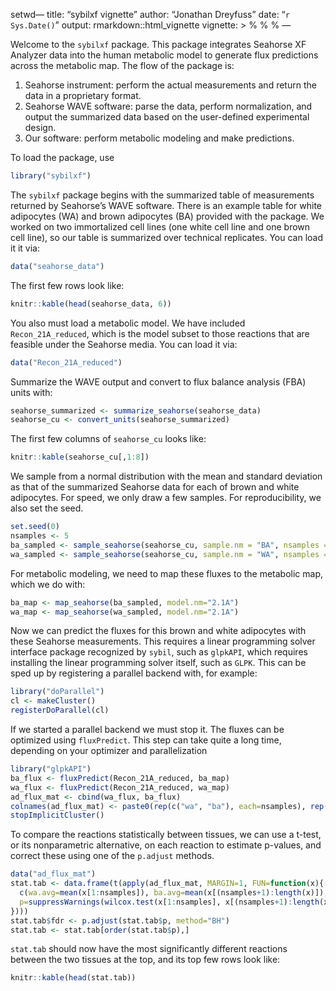 setwd---
title: "sybilxf vignette"
author: "Jonathan Dreyfuss"
date: "`r Sys.Date()`"
output: rmarkdown::html_vignette
vignette: >
  %\VignetteIndexEntry{Vignette Title}
  %\VignetteEngine{knitr::rmarkdown}
  %\VignetteEncoding{UTF-8}
---

Welcome to the `sybilxf` package. This package integrates Seahorse XF Analyzer data into the human metabolic model to generate flux predictions across the metabolic map. The flow of the package is:

1) Seahorse instrument: perform the actual measurements and return the data in a proprietary format.
2) Seahorse WAVE software: parse the data, perform normalization, and output the summarized data based on the user-defined experimental design.
3) Our software: perform metabolic modeling and make predictions.

To load the package, use 
```r
library("sybilxf")
```

The `sybilxf` package begins with the summarized table of measurements returned by Seahorse's WAVE software. There is an example table for white adipocytes (WA) and brown adipocytes (BA) provided with the package. We worked on two immortalized cell lines (one white cell line and one brown cell line), so our table is summarized over technical replicates. You can load it it via:
```r
data("seahorse_data")
```

The first few rows look like:
```r
knitr::kable(head(seahorse_data, 6))
```

You also must load a metabolic model. We have included `Recon_21A_reduced`, which is the model subset to those reactions that are feasible under the Seahorse media. You can load it via:
```r
data("Recon_21A_reduced")
```

Summarize the WAVE output and convert to flux balance analysis (FBA) units with:
```r
seahorse_summarized <- summarize_seahorse(seahorse_data)
seahorse_cu <- convert_units(seahorse_summarized)
```

The first few columns of `seahorse_cu` looks like:
```r
knitr::kable(seahorse_cu[,1:8])
```

We sample from a normal distribution with the mean and standard deviation as that of the summarized Seahorse data for each of brown and white adipocytes. For speed, we only draw a few samples. For reproducibility, we also set the seed.
```r
set.seed(0)
nsamples <- 5
ba_sampled <- sample_seahorse(seahorse_cu, sample.nm = "BA", nsamples = nsamples)
wa_sampled <- sample_seahorse(seahorse_cu, sample.nm = "WA", nsamples = nsamples)
```

For metabolic modeling, we need to map these fluxes to the metabolic map, which we do with:
```r
ba_map <- map_seahorse(ba_sampled, model.nm="2.1A")
wa_map <- map_seahorse(wa_sampled, model.nm="2.1A")
```

Now we can predict the fluxes for this brown and white adipocytes with these Seahorse measurements. This requires a linear programming solver interface package recognized by `sybil`, such as `glpkAPI`, which requires installing the linear programming solver itself, such as `GLPK`. This can be sped up by registering a parallel backend with, for example:
```r
library("doParallel")
cl <- makeCluster()
registerDoParallel(cl)
```
If we started a parallel backend we must stop it. The fluxes can be optimized using `fluxPredict`. This step can take quite a long time, depending on your optimizer and parallelization
```r
library("glpkAPI")
ba_flux <- fluxPredict(Recon_21A_reduced, ba_map)
wa_flux <- fluxPredict(Recon_21A_reduced, wa_map)
ad_flux_mat <- cbind(wa_flux, ba_flux)
colnames(ad_flux_mat) <- paste0(rep(c("wa", "ba"), each=nsamples), rep(1:nsamples, times=2))
stopImplicitCluster()
```

To compare the reactions statistically between tissues, we can use a t-test, or its nonparametric alternative, on each reaction to estimate p-values, and correct these using one of the `p.adjust` methods.
```r
data("ad_flux_mat")
stat.tab <- data.frame(t(apply(ad_flux_mat, MARGIN=1, FUN=function(x){
  c(wa.avg=mean(x[1:nsamples]), ba.avg=mean(x[(nsamples+1):length(x)]), 
  p=suppressWarnings(wilcox.test(x[1:nsamples], x[(nsamples+1):length(x)])$p.value))
})))
stat.tab$fdr <- p.adjust(stat.tab$p, method="BH")
stat.tab <- stat.tab[order(stat.tab$p),]
```
`stat.tab` should now have the most significantly different reactions between the two tissues at the top, and its top few rows look like:
```r
knitr::kable(head(stat.tab))
```